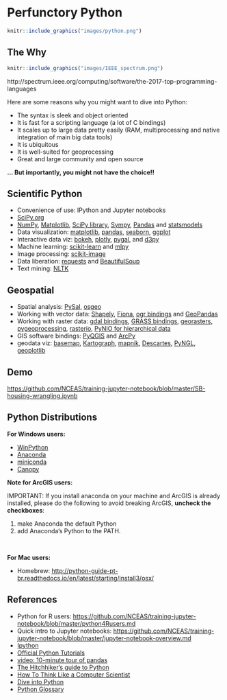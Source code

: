 # Perfunctory Python

```r
knitr::include_graphics("images/python.png")
```

## The Why 
```r
knitr::include_graphics("images/IEEE_spectrum.png")
```

http://spectrum.ieee.org/computing/software/the-2017-top-programming-languages


Here are some reasons why you might want to dive into Python:

- The syntax is sleek and object oriented
- It is fast for a scripting language (a lot of C bindings)
- It scales up to large data pretty easily (RAM, multiprocessing and native integration of main big data tools)
- It is ubiquitous
- It is well-suited for geoprocessing
- Great and large community and open source


**... But importantly, you might not have the choice!!**


## Scientific Python

- Convenience of use: IPython and Jupyter notebooks
- [SciPy.org](http://scipy.org)
- [NumPy](http://www.numpy.org), [Matplotlib](http://matplotlib.org), [SciPy library](http://scipy.org/scipylib/index.html), [Sympy](http://sympy.org/en/index.html), [Pandas](http://pandas.pydata.org) and [statsmodels](http://www.statsmodels.org/stable/index.html)
- Data visualization: [matplotlib](https://matplotlib.org/), [pandas](http://pandas.pydata.org/), [seaborn](https://seaborn.pydata.org/), [ggplot](http://ggplot.yhathq.com/)
- Interactive data viz: [bokeh](http://bokeh.pydata.org/en/latest/docs/gallery.html), [plotly](https://plot.ly/python/), [pygal](http://www.pygal.org/en/stable/), and [d3py](https://github.com/mikedewar/d3py) 
- Machine learning: [scikit-learn](http://scikit-learn.org/stable/) and [mlpy](http://mlpy.sourceforge.net/)
- Image processing: [scikit-image](http://scikit-image.org/)
- Data liberation: [requests](http://docs.python-requests.org/en/latest/) and [BeautifulSoup](https://www.crummy.com/software/BeautifulSoup/bs4/doc/)
- Text mining: [NLTK](http://www.nltk.org/)


## Geospatial

- Spatial analysis: [PySal](http://pysal.readthedocs.io/en/latest/), [osgeo](https://wiki.osgeo.org/wiki/OSGeo_Python_Library)
- Working with vector data: [Shapely](http://toblerity.org/shapely/project.html), [Fiona](https://pypi.python.org/pypi/Fiona), [ogr bindings](https://pcjericks.github.io/py-gdalogr-cookbook/) and [GeoPandas](http://geopandas.org/)
- Working with raster data: [gdal bindings](http://trac.osgeo.org/gdal/wiki/GdalOgrInPython), [GRASS bindings](https://grasswiki.osgeo.org/wiki/GRASS_Python_Scripting_Library), [georasters](https://pypi.python.org/pypi/georasters/), [pygeoprocessing](https://pypi.python.org/pypi/pygeoprocessing), [rasterio](https://github.com/mapbox/rasterio), [PyNIO for hierarchical data](http://www.pyngl.ucar.edu/Nio.shtml) 
- GIS software bindings: [PyQGIS](http://docs.qgis.org/testing/en/docs/pyqgis_developer_cookbook/) and [ArcPy](http://pro.arcgis.com/en/pro-app/arcpy/get-started/a-quick-tour-of-arcpy.htm) 
- geodata viz: [basemap](http://matplotlib.org/basemap/), [Kartograph](http://kartograph.org/), [mapnik](http://mapnik.org/), [Descartes](https://pypi.python.org/pypi/descartes), [PyNGL](http://www.pyngl.ucar.edu/Examples/index.shtml), [geoplotlib](https://github.com/andrea-cuttone/geoplotlib)


## Demo

<https://github.com/NCEAS/training-jupyter-notebook/blob/master/SB-housing-wrangling.ipynb>


## Python Distributions

**For Windows users: **

- [WinPython](http://winpython.sourceforge.net/)
- [Anaconda](https://store.continuum.io/cshop/anaconda/)
- [miniconda](https://conda.io/miniconda.html)
- [Canopy](https://www.enthought.com/products/canopy/)

**Note for ArcGIS users:**

IMPORTANT: If you install anaconda on your machine and ArcGIS is already installed, please do the following to avoid breaking ArcGIS, **uncheck the checkboxes**:

1. make Anaconda the default Python
2. add Anaconda's Python to the PATH.

<br>

**For Mac users:**

- Homebrew: <http://python-guide-pt-br.readthedocs.io/en/latest/starting/install3/osx/> 


## References

- Python for R users: <https://github.com/NCEAS/training-jupyter-notebook/blob/master/python4Rusers.md>
- Quick intro to Jupyter notebooks: <https://github.com/NCEAS/training-jupyter-notebook/blob/master/jupyter-notebook-overview.md>
- [Ipython](http://ipython.org)
- [Official Python Tutorials](https://docs.python.org/2.7/tutorial/)
- [video: 10-minute tour of pandas](https://vimeo.com/59324550)
- [The Hitchhiker's guide to Python](http://docs.python-guide.org/en/latest/)
- [How To Think Like a Computer Scientist](http://openbookproject.net/thinkcs/python/english2e/)
-  [Dive into Python](http://www.diveintopython.net)
-  [Python Glossary](https://docs.python.org/2/glossary.html#term-generator)
